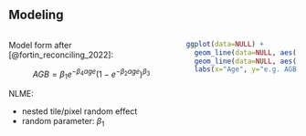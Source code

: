 ## Modeling

::: columns
::: {.column width="60%"}
Model form after [@fortin_reconciling_2022]:

$$
AGB = \beta_1  e^{-\beta_4 age}  (1 - e^{-\beta_2  age})^{\beta_3}
$$

NLME:

-   nested tile/pixel random effect
-   random parameter: $\beta_1$


:::

::: {.column width="40%"}
```r

ggplot(data=NULL) + 
  geom_line(data=NULL, aes(x=1:150, y=CRdeclining2(1:150, 200, 0.091 , 5, 0.002)))+
  geom_line(data=NULL, aes(x=1:150, y=CR(1:150, 200, 0.1 , 6)), color="red")+
  labs(x="Age", y="e.g. AGB")

```
:::
:::